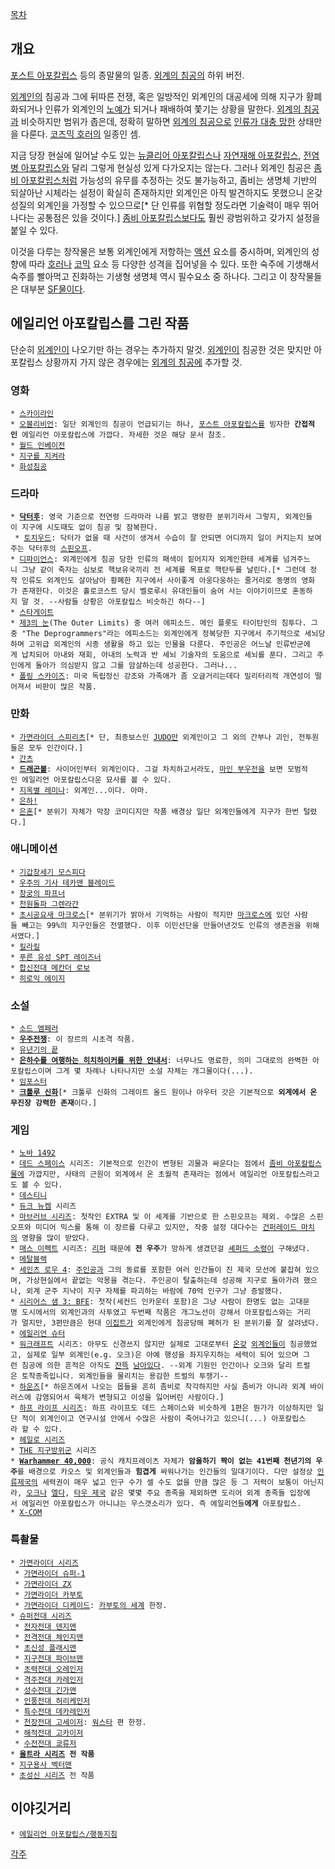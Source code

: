 [[목차]]

== 개요 ==
[[포스트 아포칼립스]] 등의 종말물의 일종. [[외계의 침공]]의 하위 버전.

[[외계인]]의 침공과 그에 뒤따른 전쟁, 혹은 일방적인 외계인의 대공세에 의해 지구가 황폐화되거나 인류가 외계인의 [[노예]]가 되거나 패배하여 쫓기는 상황을 말한다. [[외계의 침공]]과 비슷하지만 범위가 좁은데, 정확히 말하면 [[외계의 침공]]으로 [[걸푸|인류가 대충 망한]] 상태만을 다룬다. [[코즈믹 호러]]의 일종인 셈.

지금 당장 현실에 일어날 수도 있는 [[뉴클리어 아포칼립스]]나 [[자연재해 아포칼립스]], [[전염병 아포칼립스]]와 달리 그렇게 현실성 있게 다가오지는 않는다. 그러나 외계인 침공은 [[좀비 아포칼립스]]처럼 가능성의 유무를 추정하는 것도 불가능하고, 좀비는 생명체 기반의 되살아난 시체라는 설정이 확실히 존재하지만 외계인은 아직 발견하지도 못했으니 온갖 성질의 외계인을 가정할 수 있으므로[* 단 인류를 위협할 정도라면 기술력이 매우 뛰어나다는 공통점은 있을 것이다.] [[좀비 아포칼립스]]보다도 훨씬 광범위하고 갖가지 설정을 붙일 수 있다.

이것을 다루는 창작물은 보통 외계인에게 저항하는 [[액션]] 요소를 중시하며, 외계인의 성향에 따라 [[호러]]나 [[코믹]] 요소 등 다양한 성격을 집어넣을 수 있다. 또한 숙주에 기생해서 숙주를 빨아먹고 진화하는 기생형 생명체 역시 필수요소 중 하나다. 그리고 이 창작물들은 대부분 [[Science Fiction|SF]]물이다.

== 에일리언 아포칼립스를 그린 작품 ==
단순히 [[외계인]]이 나오기만 하는 경우는 추가하지 말것. [[외계인]]이 침공한 것은 맞지만 아포칼립스 상황까지 가지 않은 경우에는 [[외계의 침공]]에 추가할 것.

=== 영화 ===
 * [[스카이라인]]
 * [[오블리비언(영화)|오블리비언]]: 일단 외계인의 침공이 언급되기는 하나, [[포스트 아포칼립스]]를 빙자한 '''간접적인''' 에일리언 아포칼립스에 가깝다. 자세한 것은 해당 문서 참조.
 * [[월드 인베이전]]
 * [[지구를 지켜라]]
 * [[화성침공]]

=== 드라마 ===
 * '''[[닥터후]]''': 영국 기준으로 전연령 드라마라 나름 밝고 명랑한 분위기라서 그렇지, 외계인들이 지구에 시도때도 없이 침공 및 잠복한다.
  * [[토치우드]]: 닥터가 없을 때 사건이 생겨서 수습이 잘 안되면 어디까지 일이 커지는지 보여주는 닥터후의 [[스핀오프]].
 * [[디파이언스]]: 외계인에게 침공 당한 인류의 패색이 짙어지자 외계인한테 세계를 넘겨주느니 그냥 같이 죽자는 심보로 핵보유국끼리 전 세계를 목표로 핵탄두를 날린다.[* 그런데 정작 인류도 외계인도 살아남아 황폐한 지구에서 사이좋게 아웅다웅하는 줄거리로 동명의 영화가 존재한다. 이것은 홀로코스트 당시 벨로루시 유대인들이 숨어 사는 이야기이므로 혼동하지 말 것. --사람들 상황은 아포칼립스 비슷하긴 하다--]
 * [[스타게이트]]
 * [[제3의 눈(미국 드라마)|제3의 눈]](The Outer Limits) 중 여러 에피소드. 메인 플롯도 타이탄인의 침투다. 그중 "The Deprogrammers"라는 에피소드는 외계인에게 정복당한 지구에서 주기적으로 세뇌당하며 고위급 외계인의 시종 생활을 하고 있는 인물을 다룬다. 주인공은 어느날 인류반군에게 납치되어 아내와 재회, 아내의 노력과 반 세뇌 기술자의 도움으로 세뇌를 푼다. 그리고 주인에게 돌아가 의심받지 않고 그를 암살하는데 성공한다. 그러나...
 * [[폴링 스카이즈]]: 미국 독립정신 강조와 가족애가 좀 오글거리는데다 밀리터리적 개연성이 떨어져서 비판이 많은 작품.

=== 만화 ===
 * [[가면라이더 스피리츠]][* 단, 최종보스인 [[JUDO]]만 외계인이고 그 외의 간부나 괴인, 전투원들은 모두 인간이다.]
 * [[간츠]]
 * '''[[드래곤볼]]''': 사이어인부터 외계인이다. 그걸 차치하고서라도, [[마인 부우]]전을 보면 모범적인 에일리언 아포칼립스다운 묘사를 볼 수 있다.
 * [[지옥별 레미나]]: 외계인...이다. 아마.
 * [[은하!]]
 * [[은혼]][* 분위기 자체가 막장 코미디지만 작품 배경상 일단 외계인들에게 지구가 한번 털렸다.]

=== 애니메이션 ===
 * [[기갑창세기 모스피다]]
 * [[우주의 기사 테카맨 블레이드]]
 * [[창궁의 파프너]]
 * [[천원돌파 그렌라간]]
 * [[초시공요새 마크로스]][* 분위기가 밝아서 기억하는 사람이 적지만 [[마크로스]]에 있던 사람들 빼고는 99%의 지구인들은 전멸했다. 이후 이민선단을 만들어낸것도 인류의 생존권을 위해서였다.]
 * [[킬라킬]]
 * [[푸른 유성 SPT 레이즈너]]
 * [[합신전대 메칸더 로보]]
 * [[히로익 에이지]]

=== 소설 ===
 * [[소드 엠페러]]
 * '''[[우주전쟁]]''': 이 장르의 시초격 작품.
 * [[유년기의 끝]]
 * '''[[은하수를 여행하는 히치하이커를 위한 안내서]]''': 너무나도 명료한, 의미 그대로의 완벽한 아포칼립스이며 그게 몇 차례나 나타나지만 소설 자체는 개그물이다(...).
 * [[임포스터]]
 * '''[[크툴루 신화]]'''[* 크툴루 신화의 그레이트 올드 원이나 아우터 갓은 기본적으로 '''외계에서 온 무진장 강력한 존재'''이다.]

=== 게임 ===
 * [[노바 1492]]
 * [[데드 스페이스]] 시리즈: 기본적으로 인간이 변형된 괴물과 싸운다는 점에서 [[좀비 아포칼립스]]물에 가깝지만, 사태의 근원이 외계에서 온 초월적 존재라는 점에서 에일리언 아포칼립스라고도 볼 수 있다.
 * [[데스티니(게임)|데스티니]]
 * [[듀크 뉴켐]] 시리즈
 * [[마브러브 시리즈]]: 첫작인 EXTRA 및 이 세계를 기반으로 한 스핀오프는 제외. 수많은 스핀오프와 미디어 믹스를 통해 이 장르를 다루고 있지만, 작중 설정 대다수는 [[건퍼레이드 마치]]의 영향을 많이 받았다.
 * [[매스 이펙트]] 시리즈: [[리퍼]] 때문에 '''전 우주'''가 망하게 생겼던걸 [[셰퍼드 소령]]이 구해냈다.
 * [[메탈블랙]]
 * [[세인츠 로우 4]]: [[주인공(세인츠 로우 시리즈)|주인공]]과 그의 동료를 포함한 여러 인간들이 진 제국 모선에 붙잡혀 있으며, 가상현실에서 끝없는 악몽을 겪는다. 주인공이 탈출하는데 성공해 지구로 돌아가려 했으나, 외계 군주 지냑이 지구 자체를 파괴하는 바람에 70억 인구가 그냥 증발했다.
 * [[시리어스 샘#s-2.1.3|시리어스 샘 3: BFE]]: 첫작(세컨드 인카운터 포함)은 그냥 사람이 한명도 없는 고대문명 도시에서의 외계인과의 사투였고 두번째 작품은 개그노선이 강해서 아포칼립스와는 거리가 멀지만, 3편만큼은 현대 [[이집트]]가 외계인에게 침공당해 폐허가 된 분위기를 잘 살려냈다.
 * [[에일리언 슈터]]
 * [[워크래프트]] 시리즈: 아무도 신경쓰지 않지만 실제로 고대로부터 [[판테온|온갖]] [[오크(워크래프트)|외계]][[불타는 군단|인들]]이 침공했었고, 실제로 일부 외계인(e.g. 오크)은 아예 행성을 좌지우지하는 세력이 되어 있으며 그런 침공에 의한 흔적은 아직도 [[고대의 전쟁|잔뜩]] [[티탄 관리인|남아]][[육체의 저주|있다]]. --외계 기원인 인간이나 오크와 달리 트럴은 토착종족입니다. 외계인들을 물리치는 용감한 트럴의 투쟁기--
 * [[하운즈]][* 하운즈에서 나오는 몹들을 흔히 좀비로 착각하지만 사실 좀비가 아니라 외계 바이러스에 감염되어서 육체가 변형되고 이성을 잃어버린 사람이다.]
 * [[하프 라이프 시리즈]]: 하프 라이프도 데드 스페이스와 비슷하게 1편은 뭔가가 이상하지만 일단 적이 외계인이고 연구시설 안에서 수많은 사람이 죽어나가고 있으니(...) 아포칼립스라 할 수 있다.
 * [[헤일로 시리즈]]
 * [[THE 지구방위군]] 시리즈
 * '''[[Warhammer 40,000]]''': 공식 캐치프레이츠 자체가 '''암울하기 짝이 없는 41번째 천년기의 우주'''를 배경으로 카오스 및 외계인들과 '''힘겹게''' 싸워나가는 인간들의 일대기이다. 다만 설정상 [[인류제국]]의 세력권이 매우 넓고 인구 수가 셀 수도 없을 만큼 많은 등 그 저력이 보통이 아닌지라, [[오크(Warhammer 40,000)|오크]]나 [[엘다]], [[타우 제국]] 같은 몇몇 주요 종족을 제외하면 도리어 외계 종족들 입장에서 에일리언 아포칼립스가 아니냐는 우스갯소리가 있다. 즉 에일리언들'''에게''' 아포칼립스.
 * [[X-COM]]

=== 특촬물 ===
 * [[가면라이더 시리즈]]
  * [[가면라이더 슈퍼-1]]
  * [[가면라이더 ZX]]
  * [[가면라이더 카부토]]
  * [[가면라이더 디케이드]]: [[카부토의 세계]] 한정.
 * [[슈퍼전대 시리즈]]
  * [[전자전대 덴지맨]]
  * [[전격전대 체인지맨]]
  * [[초신성 플래시맨]]
  * [[지구전대 파이브맨]]
  * [[초력전대 오레인저]]
  * [[격주전대 카레인저]]
  * [[성수전대 긴가맨]]
  * [[인풍전대 허리케인저]]
  * [[특수전대 데카레인저]]
  * [[천장전대 고세이저]]: [[워스타]] 편 한정.
  * [[해적전대 고카이저]]
  * [[수전전대 쿄류저]]
 * '''[[울트라 시리즈]] 전 작품'''
 * [[지구용사 벡터맨]]
 * [[초성신 시리즈]] 전 작품

== 이야깃거리 ==
 * [[에일리언 아포칼립스/행동지침]]

[[각주]]
